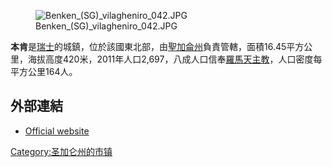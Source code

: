 [[Image:Benken_(SG)_vilagheniro_042.JPG|right]]

'''本肯'''是[[瑞士|瑞士]]的城鎮，位於該國東北部，由[[聖加侖州|聖加侖州]]負責管轄，面積16.45平方公里，海拔高度420米，2011年人口2,697，八成人口信奉[[羅馬天主教|羅馬天主教]]，人口密度每平方公里164人。

==外部連結==
* [http://www.benken.ch Official website] {{Wayback|url=http://www.benken.ch/ |date=20211216145923 }} {{de icon}}

{{Switzerland-geo-stub}}
[[Category:圣加仑州的市镇|Category:圣加仑州的市镇]]